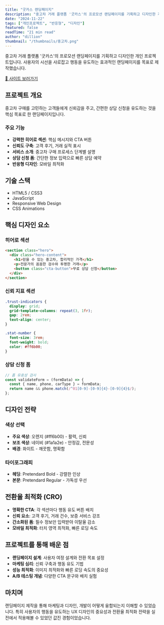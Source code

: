 ```yaml
---
title: "굿카스 랜딩페이지"
description: "중고차 거래 플랫폼 '굿카스'의 프로모션 랜딩페이지를 기획하고 디자인한 개인 프로젝트입니다. 사용자의 시선을 사로잡고 행동을 유도하는 효과적인 랜딩페이지를 목표로 제작했습니다."
date: "2024-11-22"
tags: ["개인프로젝트", "반응형", "디자인"]
featured: false
readTime: "21 min read"
author: "dillion"
thumbnail: "/thumbnails/중고차.png"
---
```


중고차 거래 플랫폼 '굿카스'의 프로모션 랜딩페이지를 기획하고 디자인한 개인 프로젝트입니다. 사용자의 시선을 사로잡고 행동을 유도하는 효과적인 랜딩페이지를 목표로 제작했습니다.

<ImageViewer
  src="https://images.unsplash.com/photo-1551650975-87deedd944c3?w=900&auto=format&fit=crop&q=60"
  alt="Landing Page Design"
  caption="Modern landing page showcasing clean design and clear call-to-action"
/>

<div style={{textAlign: 'center', margin: '32px 0'}}>
  <a href="https://goodcars2.netlify.app/" target="_blank" rel="noopener noreferrer" style={{display: 'inline-block', padding: '12px 32px', background: 'linear-gradient(135deg, #3b82f6 0%, #2563eb 100%)', color: 'white', textDecoration: 'none', borderRadius: '8px', fontWeight: 600, fontSize: '16px', boxShadow: '0 4px 12px rgba(59, 130, 246, 0.3)'}}>
    🔗 사이트 보러가기
  </a>
</div>

## 프로젝트 개요

중고차 구매를 고민하는 고객들에게 신뢰감을 주고, 간편한 상담 신청을 유도하는 것을 핵심 목표로 한 랜딩페이지입니다.

### 주요 기능

- **강력한 히어로 섹션**: 핵심 메시지와 CTA 버튼
- **신뢰도 구축**: 고객 후기, 거래 실적 표시
- **서비스 소개**: 중고차 구매 프로세스 단계별 설명
- **상담 신청 폼**: 간단한 정보 입력으로 빠른 상담 예약
- **반응형 디자인**: 모바일 최적화

## 기술 스택

- HTML5 / CSS3
- JavaScript
- Responsive Web Design
- CSS Animations

## 핵심 디자인 요소

### 히어로 섹션

```html
<section class="hero">
  <div class="hero-content">
    <h1>믿을 수 있는 중고차, 합리적인 가격</h1>
    <p>전문가의 꼼꼼한 검수와 투명한 거래</p>
    <button class="cta-button">무료 상담 신청</button>
  </div>
</section>
```

### 신뢰 지표 섹션

```css
.trust-indicators {
  display: grid;
  grid-template-columns: repeat(3, 1fr);
  gap: 2rem;
  text-align: center;
}

.stat-number {
  font-size: 3rem;
  font-weight: bold;
  color: #ff6b00;
}
```

### 상담 신청 폼

```javascript
// 폼 유효성 검사
const validateForm = (formData) => {
  const { name, phone, carType } = formData;
  return name && phone.match(/^01[0-9]-[0-9]{4}-[0-9]{4}$/);
};
```

## 디자인 전략

### 색상 선택

- **주요 색상**: 오렌지 (#ff6b00) - 활력, 신뢰
- **보조 색상**: 네이비 (#1a1a2e) - 안정감, 전문성
- **배경**: 화이트 - 깨끗함, 명확함

### 타이포그래피

- **헤딩**: Pretendard Bold - 강렬한 인상
- **본문**: Pretendard Regular - 가독성 우선

## 전환율 최적화 (CRO)

- **명확한 CTA**: 각 섹션마다 행동 유도 버튼 배치
- **신뢰 요소**: 고객 후기, 거래 건수, 보증 서비스 강조
- **간소화된 폼**: 필수 정보만 입력받아 이탈율 감소
- **모바일 최적화**: 터치 영역 최적화, 빠른 로딩 속도

## 프로젝트를 통해 배운 점

- **랜딩페이지 설계**: 사용자 여정 설계와 전환 목표 설정
- **마케팅 심리**: 신뢰 구축과 행동 유도 기법
- **성능 최적화**: 이미지 최적화와 빠른 로딩 속도의 중요성
- **A/B 테스팅 개념**: 다양한 CTA 문구와 배치 실험

## 마치며

랜딩페이지 제작을 통해 마케팅과 디자인, 개발이 어떻게 융합되는지 이해할 수 있었습니다. 특히 사용자의 행동을 유도하는 UX 디자인의 중요성과 전환율 최적화 전략을 실전에서 적용해볼 수 있었던 값진 경험이었습니다.
